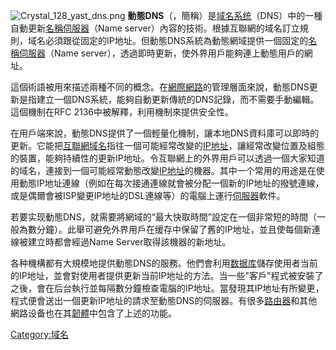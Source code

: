 {{Unreferenced|time=2016-12-20T20:25:51+00:00}}
{{noteTA|G1=IT}}
[[File:Crystal_128_yast_dns.png|right]]
'''動態DNS'''（{{lang-en|'''Dynamic DNS'''}}，簡稱{{lang|en|'''DDNS'''}}）是[[域名系统|域名系统]]（DNS）中的一種自動更新[[名稱伺服器|名稱伺服器]]（Name server）內容的技術。根據互聯網的域名訂立規則，域名必須跟從固定的IP地址。但動態DNS系統為動態網域提供一個固定的[[名稱伺服器|名稱伺服器]]（Name server），透過即時更新，使外界用戶能夠連上動態用戶的網址。

這個術語被用來描述兩種不同的概念。在[[網際網路|網際網路]]的管理層面來說，動態DNS更新是指建立一個DNS系統，能夠自動更新傳統的DNS記錄，而不需要手動編輯。這個機制在RFC 2136中被解釋，利用{{tsl|en|TSIG}}機制來提供安全性。

在用戶端來說，動態DNS提供了一個輕量化機制，讓本地DNS資料庫可以即時的更新。它能把[[互聯網|互聯網]][[域名|域名]]指往一個可能經常改變的[[IP地址|IP地址]]，讓經常改變位置及組態的裝置，能夠持續性的更新IP地址。令互聯網上的外界用戶可以透過一個大家知道的域名，連接到一個可能經常動態改變[[IP地址|IP地址]]的機器。其中一个常用的用途是在使用動態IP地址連線（例如在每次接通連線就會被分配一個新的IP地址的撥號連線，或是偶爾會被ISP變更IP地址的DSL連線等）的電腦上運行[[伺服器|伺服器]]軟件。

若要实现動態DNS，就需要將網域的“最大快取時間”設定在一個非常短的時間（一般為數分鐘）。此舉可避免外界用戶在缓存中保留了舊的IP地址，並且使每個新連線被建立時都會經過Name Server取得該機器的新地址。

各种機構都有大規模地提供動態DNS的服務。他們會利用[[数据库|数据库]]儲存使用者当前的IP地址，並會對使用者提供更新当前IP地址的方法。当一些"客戶"程式被安裝了之後，會在后台執行並每隔數分鐘檢查電腦的IP地址。當發現其IP地址有所變更，程式便會送出一個更新IP地址的請求至動態DNS的伺服器。有很多[[路由器|路由器]]和其他網路设备也在其[[韌體|韌體]]中包含了上述的功能。

[[Category:域名|Category:域名]]